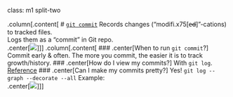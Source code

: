 class: m1 split-two

.column[.content[
# [`git commit`](https://git-scm.com/docs/git-commit)
Records changes ("modifi.x75[e̶d̶]"-cations) to tracked files.
<br>
Logs them as a "commit" in Git repo. 
<br>
.center[<img src="assets/img/git-commit.png" style="max-width:73.5%">]
]]
.column[.content[
### .center[When to run `git commit`?]
Commit early & often. The more you commit, the easier it is to track growth/history.
### .center[How do I view my commits?]
With `git log`. [Reference](https://git-scm.com/docs/git-log)
### .center[Can I make my commits pretty?]
Yes! `git log --graph --decorate --all` Example:
<br>
.center[<img src="assets/img/git-log.png" style="max-width:100%">]
]]